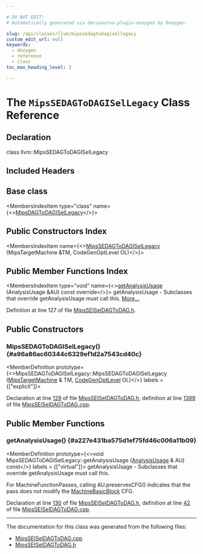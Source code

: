 ```yaml
---

# DO NOT EDIT!
# Automatically generated via docusaurus-plugin-doxygen by Doxygen.

slug: /api/classes/llvm/mipssedagtodagisellegacy
custom_edit_url: null
keywords:
  - doxygen
  - reference
  - class
toc_max_heading_level: 3

---
```





# The `MipsSEDAGToDAGISelLegacy` Class Reference

<DoxygenPage pluginConfig={pluginConfig}>



## Declaration

<CodeBlock>class llvm::MipsSEDAGToDAGISelLegacy</CodeBlock>

## Included Headers

<IncludesList>
<IncludesListItem
  filePath="Target/Mips/MipsSEISelDAGToDAG.h"
  permalink="/docs/api/files/lib/lib/target/lib/target/mips/mipsseiseldagtodag-h"
  isLocal="true" />
</IncludesList>

## Base class

<MembersIndex>

<MembersIndexItem
  type="class"
  name={<><a href="/docs/api/classes/llvm/mipsdagtodagisellegacy">MipsDAGToDAGISelLegacy</a></>}>
</MembersIndexItem>

</MembersIndex>

## Public Constructors Index

<MembersIndex>

<MembersIndexItem
  name={<><a href="#a96a86ac60344c6329ef1d2a7543cd40c">MipsSEDAGToDAGISelLegacy</a> (MipsTargetMachine &amp;TM, CodeGenOptLevel OL)</>}>
</MembersIndexItem>

</MembersIndex>

## Public Member Functions Index

<MembersIndex>

<MembersIndexItem
  type="void"
  name={<><a href="#a227e431ba575d1ef75fd46c006a11b09">getAnalysisUsage</a> (AnalysisUsage &amp;AU) const override</>}>
getAnalysisUsage - Subclasses that override getAnalysisUsage must call this. <a href="#a227e431ba575d1ef75fd46c006a11b09">More...</a>
</MembersIndexItem>

</MembersIndex>


Definition at line 127 of file <a href="/docs/api/files/lib/lib/target/lib/target/mips/mipsseiseldagtodag-h">MipsSEISelDAGToDAG.h</a>.

<SectionDefinition>

## Public Constructors

### MipsSEDAGToDAGISelLegacy() {#a96a86ac60344c6329ef1d2a7543cd40c}

<MemberDefinition
  prototype={<>MipsSEDAGToDAGISelLegacy::MipsSEDAGToDAGISelLegacy (<a href="/docs/api/classes/llvm/mipstargetmachine">MipsTargetMachine</a> &amp; TM, <a href="/docs/api/namespaces/llvm/#a8ec1bf8d7b792ca9fac56f8514db18d2">CodeGenOptLevel</a> OL)</>}
  labels = {["explicit"]}>

Declaration at line <a href="/docs/api/files/lib/lib/target/lib/target/mips/mipsseiseldagtodag-h/#l00129">129</a> of file <a href="/docs/api/files/lib/lib/target/lib/target/mips/mipsseiseldagtodag-h">MipsSEISelDAGToDAG.h</a>, definition at line <a href="/docs/api/files/lib/lib/target/lib/target/mips/mipsseiseldagtodag-cpp/#l01399">1399</a> of file <a href="/docs/api/files/lib/lib/target/lib/target/mips/mipsseiseldagtodag-cpp">MipsSEISelDAGToDAG.cpp</a>.
</MemberDefinition>

</SectionDefinition>

<SectionDefinition>

## Public Member Functions

### getAnalysisUsage() {#a227e431ba575d1ef75fd46c006a11b09}

<MemberDefinition
  prototype={<>void MipsSEDAGToDAGISelLegacy::getAnalysisUsage (<a href="/docs/api/classes/llvm/analysisusage">AnalysisUsage</a> &amp; AU) const</>}
  labels = {["virtual"]}>
getAnalysisUsage - Subclasses that override getAnalysisUsage must call this.

For MachineFunctionPasses, calling AU.preservesCFG() indicates that the pass does not modify the <a href="/docs/api/classes/llvm/machinebasicblock">MachineBasicBlock</a> CFG.

Declaration at line <a href="/docs/api/files/lib/lib/target/lib/target/mips/mipsseiseldagtodag-h/#l00130">130</a> of file <a href="/docs/api/files/lib/lib/target/lib/target/mips/mipsseiseldagtodag-h">MipsSEISelDAGToDAG.h</a>, definition at line <a href="/docs/api/files/lib/lib/target/lib/target/mips/mipsseiseldagtodag-cpp/#l00042">42</a> of file <a href="/docs/api/files/lib/lib/target/lib/target/mips/mipsseiseldagtodag-cpp">MipsSEISelDAGToDAG.cpp</a>.
</MemberDefinition>

</SectionDefinition>

<hr/>

The documentation for this class was generated from the following files:

<ul>
<li><a href="/docs/api/files/lib/lib/target/lib/target/mips/mipsseiseldagtodag-cpp">MipsSEISelDAGToDAG.cpp</a></li>
<li><a href="/docs/api/files/lib/lib/target/lib/target/mips/mipsseiseldagtodag-h">MipsSEISelDAGToDAG.h</a></li>
</ul>

</DoxygenPage>
